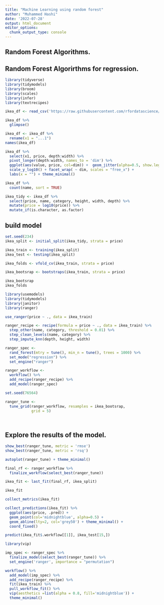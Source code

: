 ```yaml
---
title: "Machine Learning using random forest"
author: "Muhammed Hashi"
date: '2022-07-28'
output: html_document
editor_options: 
  chunk_output_type: console
---
```


## Random Forest Algorithms.
## Random Forest Algorirthms for regression.
```r
library(tidyverse)
library(tidymodels)
library(broom)
library(scales)
library(infer)
library(textrecipes)

ikea_df <- read_csv('https://raw.githubusercontent.com/rfordatascience/tidytuesday/master/data/2020/2020-11-03/ikea.csv')

ikea_df %>% 
  glimpse()

ikea_df <- ikea_df %>% 
  rename(x1 = "...1")
names(ikea_df)
```

```r
ikea_df %>% 
  select(x1, price, depth:width) %>% 
  pivot_longer(depth:width, names_to = 'dim') %>% 
  ggplot(aes(value, price, col=dim)) +  geom_jitter(alpha=0.5, show.legend = FALSE) + 
  scale_y_log10() + facet_wrap( ~ dim, scales = "free_x") +
  labs(x = "") + theme_minimal()
```
```r
ikea_df %>% 
  count(name, sort = TRUE)

ikea_tidy <- ikea_df %>% 
  select(price, name, category, height, width, depth) %>% 
  mutate(price = log10(price)) %>% 
  mutate_if(is.character, as.factor)
```

## build model

```r
set.seed(234)
ikea_split <- initial_split(ikea_tidy, strata = price)

ikea_train <- training(ikea_split)
ikea_test <- testing(ikea_split)

ikea_folds <- vfold_cv(ikea_train, strata = price)

ikea_bootsrap <- bootstraps(ikea_train, strata = price)

ikea_bootsrap
ikea_folds

```

```r
library(usemodels)
library(tidymodels)
library(janitor)
library(ranger)

use_ranger(price ~ ., data = ikea_train)

ranger_recipe <- recipe(formula = price ~ ., data = ikea_train) %>% 
  step_other(name, category, threshold = 0.01) %>% 
  step_clean_levels(name, category) %>% 
  step_impute_knn(depth, height, width)

ranger_spec <- 
  rand_forest(mtry = tune(), min_n = tune(), trees = 1000) %>% 
  set_mode("regression") %>% 
  set_engine("ranger") 

ranger_workflow <- 
  workflow() %>% 
  add_recipe(ranger_recipe) %>% 
  add_model(ranger_spec) 

set.seed(76564)

ranger_tune <-
  tune_grid(ranger_workflow, resamples = ikea_bootsrap, 
            grid = 5)

 

```

## Explore the results of the model.

```r
show_best(ranger_tune, metric = 'rmse')
show_best(ranger_tune, metric = 'rsq')
```

```r
autoplot(ranger_tune) + theme_minimal()

final_rf <- ranger_workflow %>% 
  finalize_workflow(select_best(ranger_tune))
```

```r
ikea_fit <- last_fit(final_rf, ikea_split)

ikea_fit

```

```r
collect_metrics(ikea_fit)
```

```r
collect_predictions(ikea_fit) %>% 
  ggplot(aes(price, .pred)) + 
  geom_point(col='midnightblue', alpha=0.5) +
  geom_abline(lty=2, col='grey50') + theme_minimal() +
  coord_fixed()

```


```r
predict(ikea_fit$.workflow[[1]], ikea_test[15,])
```

```r
library(vip)

imp_spec <- ranger_spec %>% 
  finalize_model(select_best(ranger_tune)) %>% 
  set_engine('ranger', importance = "permutation")

workflow() %>% 
  add_model(imp_spec) %>% 
  add_recipe(ranger_recipe) %>% 
  fit(ikea_train) %>% 
  pull_workflow_fit() %>% 
  vip(aesthetics =list(alpha = 0.8, fill='midnightblue')) +
  theme_minimal()
```


